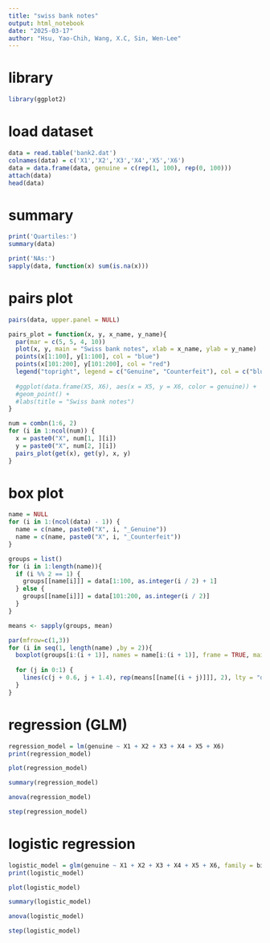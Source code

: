 ---
title: "swiss bank notes"
output: html_notebook
date: "2025-03-17"
author: "Hsu, Yao-Chih, Wang, X.C, Sin, Wen-Lee"
---

# library
```{r}
library(ggplot2)
```


# load dataset
```{r}
data = read.table('bank2.dat')
colnames(data) = c('X1','X2','X3','X4','X5','X6')
data = data.frame(data, genuine = c(rep(1, 100), rep(0, 100)))
attach(data)
head(data)
```


# summary
```{r}
print('Quartiles:')
summary(data)

print('NAs:')
sapply(data, function(x) sum(is.na(x)))
```



# pairs plot
```{r}
pairs(data, upper.panel = NULL)

pairs_plot = function(x, y, x_name, y_name){
  par(mar = c(5, 5, 4, 10))
  plot(x, y, main = "Swiss bank notes", xlab = x_name, ylab = y_name)
  points(x[1:100], y[1:100], col = "blue")
  points(x[101:200], y[101:200], col = "red")
  legend("topright", legend = c("Genuine", "Counterfeit"), col = c("blue", "red"), pch = 1, xpd = TRUE, inset = c(-0.3, 0))
  
  #ggplot(data.frame(X5, X6), aes(x = X5, y = X6, color = genuine)) +
  #geom_point() +
  #labs(title = "Swiss bank notes")
}

num = combn(1:6, 2)
for (i in 1:ncol(num)) {
  x = paste0("X", num[1, ][i])
  y = paste0("X", num[2, ][i])
  pairs_plot(get(x), get(y), x, y)
}


```

# box plot
```{r}
name = NULL
for (i in 1:(ncol(data) - 1)) {
  name = c(name, paste0("X", i, "_Genuine"))
  name = c(name, paste0("X", i, "_Counterfeit"))
}

groups = list()
for (i in 1:length(name)){
  if (i %% 2 == 1) {
    groups[[name[i]]] = data[1:100, as.integer(i / 2) + 1]
  } else {
    groups[[name[i]]] = data[101:200, as.integer(i / 2)]
  }
}

means <- sapply(groups, mean)

par(mfrow=c(1,3))
for (i in seq(1, length(name) ,by = 2)){
  boxplot(groups[i:(i + 1)], names = name[i:(i + 1)], frame = TRUE, main = "Swiss bank notes", cex.axis=0.99)
  
  for (j in 0:1) {
    lines(c(j + 0.6, j + 1.4), rep(means[[name[(i + j)]]], 2), lty = "dotted", lwd = 1.2)
  }
}
```


# regression (GLM)
```{r}
regression_model = lm(genuine ~ X1 + X2 + X3 + X4 + X5 + X6)
print(regression_model)
```

```{r}
plot(regression_model)
```


```{r}
summary(regression_model)
```


```{r}
anova(regression_model)
```


```{r}
step(regression_model)
```




# logistic regression
```{r}
logistic_model = glm(genuine ~ X1 + X2 + X3 + X4 + X5 + X6, family = binomial)
print(logistic_model)
```

```{r}
plot(logistic_model)
```


```{r}
summary(logistic_model)
```


```{r}
anova(logistic_model)
```


```{r}
step(logistic_model)
```









































































